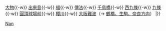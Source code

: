 {{鐵道路線|
| 模板名稱 = 阪神難波線
| 名稱 = [[File:Hanshin-logo.svg|35px|阪神電氣鐵道|link=阪神電氣鐵道]] <small>[[阪神電氣鐵道]]</small> [[阪神難波線]]
| 代表色 = #1f64b1
| 背景顏色 = #FFFFFF 
| 車站列表 =  （[[template:阪神本線|西宮、三宮方向]]← ）[[尼崎站 (阪神)|尼崎]]{{-w}} [[大物站|大物]]{{-w}} [[出來島站|出來島]]{{-w}} [[福站|福]]{{-w}} [[傳法站|傳法]]{{-w}} [[千鳥橋站|千鳥橋]]{{-w}} [[西九條站|西九條]]{{-w}} [[九条站 (大阪府)|九條]]{{-w}} [[圓頂球場前千代崎站|圓頂球場前]]{{-w}} [[櫻川站 (大阪府)|櫻川]]{{-w}} [[大阪難波站|大阪難波]]（→ [[Template:近鐵奈良線|鶴橋、生駒、奈良方向]]）
|}}<noinclude>
[[Category:阪神電氣鐵道路線模板|Nan]]
</noinclude>